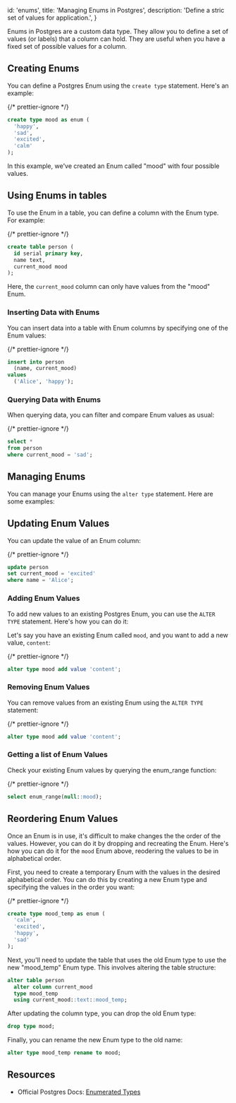 
  id: 'enums',
  title: 'Managing Enums in Postgres',
  description: 'Define a stric set of values for application.',
}

Enums in Postgres are a custom data type. They allow you to define a set of values (or labels) that a column can hold. They are useful when you have a fixed set of possible values for a column.

## Creating Enums

You can define a Postgres Enum using the `create type` statement. Here's an example:

{/* prettier-ignore */}
```sql
create type mood as enum (
  'happy',
  'sad',
  'excited',
  'calm'
);
```

In this example, we've created an Enum called "mood" with four possible values.

## Using Enums in tables

To use the Enum in a table, you can define a column with the Enum type. For example:

{/* prettier-ignore */}
```sql
create table person (
  id serial primary key,
  name text,
  current_mood mood
);
```

Here, the `current_mood` column can only have values from the "mood" Enum.

### Inserting Data with Enums

You can insert data into a table with Enum columns by specifying one of the Enum values:

{/* prettier-ignore */}
```sql
insert into person
  (name, current_mood)
values
  ('Alice', 'happy');
```

### Querying Data with Enums

When querying data, you can filter and compare Enum values as usual:

{/* prettier-ignore */}
```sql
select * 
from person 
where current_mood = 'sad';
```

## Managing Enums

You can manage your Enums using the `alter type` statement. Here are some examples:

## Updating Enum Values

You can update the value of an Enum column:

{/* prettier-ignore */}
```sql
update person
set current_mood = 'excited'
where name = 'Alice';
```

### Adding Enum Values

To add new values to an existing Postgres Enum, you can use the `ALTER TYPE` statement. Here's how you can do it:

Let's say you have an existing Enum called `mood`, and you want to add a new value, `content`:

{/* prettier-ignore */}
```sql
alter type mood add value 'content';
```

### Removing Enum Values

You can remove values from an existing Enum using the `ALTER TYPE` statement:

{/* prettier-ignore */}
```sql
alter type mood add value 'content';
```

### Getting a list of Enum Values

Check your existing Enum values by querying the enum_range function:

{/* prettier-ignore */}
```sql
select enum_range(null::mood);
```

## Reordering Enum Values

Once an Enum is in use, it's difficult to make changes the the order of the values. However, you can do it by dropping and recreating the Enum. Here's how you can do it for the `mood` Enum above, reodering the values to be in alphabetical order.

First, you need to create a temporary Enum with the values in the desired alphabetical order. You can do this by creating a new Enum type and specifying the values in the order you want:

{/* prettier-ignore */}
```sql
create type mood_temp as enum (
  'calm',
  'excited', 
  'happy', 
  'sad'
);
```

Next, you'll need to update the table that uses the old Enum type to use the new "mood_temp" Enum type. This involves altering the table structure:

```sql
alter table person
  alter column current_mood
  type mood_temp
  using current_mood::text::mood_temp;
```

After updating the column type, you can drop the old Enum type:

```sql
drop type mood;
```

Finally, you can rename the new Enum type to the old name:

```sql
alter type mood_temp rename to mood;
```

## Resources

- Official Postgres Docs: [Enumerated Types](https://www.postgresql.org/docs/current/datatype-enum.html)


